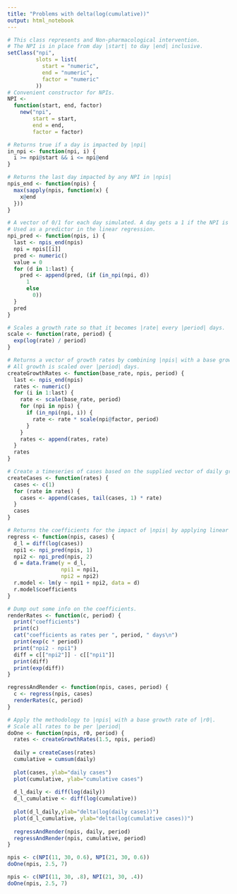 ```yaml
---
title: "Problems with delta(log(cumulative))"
output: html_notebook
---
```


```r
# This class represents and Non-pharmacological intervention.
# The NPI is in place from day |start| to day |end| inclusive.
setClass("npi",
         slots = list(
           start = "numeric",
           end = "numeric",
           factor = "numeric"
         ))
# Convenient constructor for NPIs.
NPI <-
  function(start, end, factor)
    new("npi",
        start = start,
        end = end,
        factor = factor)

# Returns true if a day is impacted by |npi|
in_npi <- function(npi, i) {
  i >= npi@start && i <= npi@end
}

# Returns the last day impacted by any NPI in |npis|
npis_end <- function(npis) {
  max(sapply(npis, function(x) {
    x@end
  }))
}

# A vector of 0/1 for each day simulated. A day gets a 1 if the NPI is active on that day, 0 otherwise.
# Used as a predictor in the linear regression.
npi_pred <- function(npis, i) {
  last <- npis_end(npis)
  npi = npis[[i]]
  pred <- numeric()
  value = 0
  for (d in 1:last) {
    pred <- append(pred, (if (in_npi(npi, d))
      1
      else
        0))
  }
  pred
}

# Scales a growth rate so that it becomes |rate| every |period| days.
scale <- function(rate, period) {
  exp(log(rate) / period)
}

# Returns a vector of growth rates by combining |npis| with a base growth rate.
# All growth is scaled over |period| days.
createGrowthRates <- function(base_rate, npis, period) {
  last <- npis_end(npis)
  rates <- numeric()
  for (i in 1:last) {
    rate <- scale(base_rate, period)
    for (npi in npis) {
      if (in_npi(npi, i)) {
        rate <- rate * scale(npi@factor, period)
      }
    }
    rates <- append(rates, rate)
  }
  rates
}

# Create a timeseries of cases based on the supplied vector of daily growth rates.
createCases <- function(rates) {
  cases <- c(1)
  for (rate in rates) {
    cases <- append(cases, tail(cases, 1) * rate)
  }
  cases
}

# Returns the coefficients for the impact of |npis| by applying linear regression to diff(log(|cases|)).
regress <- function(npis, cases) {
  d_l = diff(log(cases))
  npi1 <- npi_pred(npis, 1)
  npi2 <- npi_pred(npis, 2)
  d = data.frame(y = d_l,
                 npi1 = npi1,
                 npi2 = npi2)
  r.model <- lm(y ~ npi1 + npi2, data = d)
  r.model$coefficients
}

# Dump out some info on the coefficients.
renderRates <- function(c, period) {
  print("coefficients")
  print(c)
  cat("coefficients as rates per ", period, " days\n")
  print(exp(c * period))
  print("npi2 - npi1")
  diff = c[["npi2"]] - c[["npi1"]]
  print(diff)
  print(exp(diff))
}

regressAndRender <- function(npis, cases, period) {
  c <- regress(npis, cases)
  renderRates(c, period)
}

# Apply the methodology to |npis| with a base growth rate of |r0|.
# Scale all rates to be per |period|
doOne <- function(npis, r0, period) {
  rates <- createGrowthRates(1.5, npis, period)
  
  daily = createCases(rates)
  cumulative = cumsum(daily)
  
  plot(cases, ylab="daily cases")
  plot(cumulative, ylab="cumulative cases")
  
  d_l_daily <- diff(log(daily))
  d_l_cumulative <- diff(log(cumulative))
  
  plot(d_l_daily,ylab="delta(log(daily cases))")
  plot(d_l_cumulative, ylab="delta(log(cumulative cases))")
  
  regressAndRender(npis, daily, period)
  regressAndRender(npis, cumulative, period)
}

npis <- c(NPI(11, 30, 0.6), NPI(21, 30, 0.6))
doOne(npis, 2.5, 7)
```

```r
npis <- c(NPI(11, 30, .8), NPI(21, 30, .4))
doOne(npis, 2.5, 7)
```
